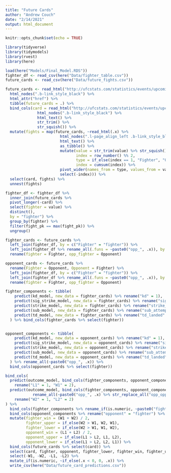 ```yaml
---
title: "Future Cards"
author: "Andrew Couch"
date: "2/14/2021"
output: html_document
---
```


```r
knitr::opts_chunk$set(echo = TRUE)
```

```r
library(tidyverse)
library(tidymodels)
library(rvest)
library(here)

load(here("Models/Final_Model.RDS"))
fighter_df <- read_csv(here("Data/fighter_table.csv"))
future_cards <- read_csv(here("Data/future_fights.csv"))
```


```r
future_cards <- read_html("http://ufcstats.com/statistics/events/upcoming") %>% 
  html_nodes(".b-link_style_black") %>% 
  html_attr("href") %>% 
  tibble(future_cards = .) %>% 
  bind_cols(card = read_html("http://ufcstats.com/statistics/events/upcoming") %>% 
              html_nodes(".b-link_style_black") %>% 
              html_text() %>% 
              str_trim() %>% 
              str_squish()) %>% 
  mutate(fights = map(future_cards, ~read_html(.x) %>% 
                        html_nodes(".l-page_align_left .b-link_style_black") %>% 
                        html_text() %>% 
                        as_tibble() %>% 
                        mutate(value = str_trim(value) %>% str_squish(),
                               index = row_number() %% 2,
                               type = if_else(index == 1, "Fighter", "Opponent"),
                               index = cumsum(index)) %>% 
                        pivot_wider(names_from = type, values_from = value) %>% 
                        select(-index))) %>% 
  select(card, fights) %>% 
  unnest(fights) 
```


```r
fighter_df <- fighter_df %>% 
  inner_join(future_cards %>% 
  pivot_longer(-card) %>% 
  select(fighter = value) %>% 
  distinct(),
  by = "fighter") %>% 
  group_by(fighter) %>% 
  filter(fight_pk == max(fight_pk)) %>% 
  ungroup()
```


```r
fighter_cards <- future_cards %>% 
  left_join(fighter_df, by = c("Fighter" = "fighter")) %>% 
  left_join(fighter_df %>% rename_all(.funs = ~paste0("opp_", .x)), by = c("Fighter" = "opp_fighter")) %>% 
  rename(fighter = Fighter, opp_fighter = Opponent)

opponent_cards <- future_cards %>% 
  rename(Fighter = Opponent, Opponent = Fighter) %>% 
  left_join(fighter_df, by = c("Fighter" = "fighter")) %>% 
  left_join(fighter_df %>% rename_all(.funs = ~paste0("opp_", .x)), by = c("Fighter" = "opp_fighter")) %>% 
  rename(fighter = Fighter, opp_fighter = Opponent)
```




```r
fighter_components <- tibble(
    predict(kd_model, new_data = fighter_cards) %>% rename("kd" = 1),
    predict(sig_strike_model, new_data = fighter_cards) %>% rename("sig_strike_landed" = 1),
    predict(strike_model, new_data = fighter_cards) %>% rename("strike_landed" = 1),
    predict(sub_model, new_data = fighter_cards) %>% rename("sub_attempts" = 1),
    predict(td_model, new_data = fighter_cards) %>% rename("td_landed" = 1)
  ) %>% bind_cols(fighter_cards %>% select(fighter))


opponent_components <- tibble(
    predict(kd_model, new_data = opponent_cards) %>% rename("kd" = 1),
    predict(sig_strike_model, new_data = opponent_cards) %>% rename("sig_strike_landed" = 1),
    predict(strike_model, new_data = opponent_cards) %>% rename("strike_landed" = 1),
    predict(sub_model, new_data = opponent_cards) %>% rename("sub_attempts" = 1),
    predict(td_model, new_data = opponent_cards) %>% rename("td_landed" = 1)
  ) %>% rename_all(~paste0("opp_", .x)) %>% 
  bind_cols(opponent_cards %>% select(fighter))
```

```r
bind_cols(
  predict(outcome_model, bind_cols(fighter_components, opponent_components), type = "prob") %>% 
    rename("L1" = 1, "W1" = 2),
  predict(outcome_model, bind_cols(fighter_components, opponent_components) %>% 
            rename_all(~paste0("opp_", .x) %>% str_replace_all("opp_opp_", "")), type = "prob") %>% 
    rename("W2" = 1, "L2" = 2)
) %>% 
  bind_cols(fighter_components %>% rename_if(is.numeric, ~paste0("fighter_", .x, "_est"))) %>% 
  bind_cols(opponent_components %>% rename("opponent" = "fighter") %>% rename_if(is.numeric, ~paste0("opponent_", .x, "_est"))) %>% 
  mutate(fighter_win = (W1 + W2) / 2,
         fighter_upper = if_else(W2 > W1, W2, W1),
         fighter_lower = if_else(W2 > W1, W1, W2),
         opponent_win = (L1 + L2) / 2,
         opponent_upper = if_else(L1 > L2, L1, L2),
         opponent_lower = if_else(L1 > L2, L2, L1)) %>% 
  bind_cols(future_cards %>% select(card)) %>% 
  select(card, fighter, opponent, fighter_lower, fighter_win, fighter_upper, opponent_lower, opponent_win, opponent_upper, everything()) %>% 
  select(-W1, -W2, -L1, -L2) %>% 
  mutate_if(is.numeric, ~if_else(.x < 0, 0, .x)) %>% 
  write_csv(here("Data/future_card_predictions.csv"))
```


